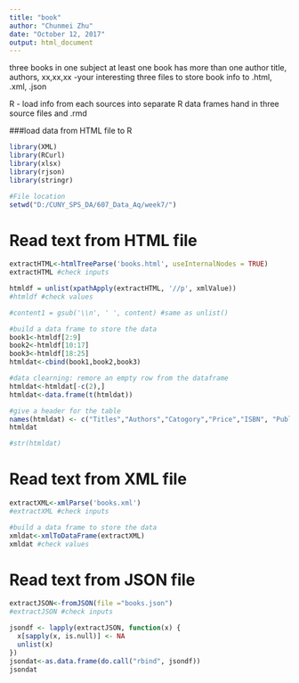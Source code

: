 ---
title: "book"
author: "Chunmei Zhu"
date: "October 12, 2017"
output: html_document
---


three books in one subject
at least one book has more than one author
title, authors, xx,xx,xx -your interesting
three files to store book info to .html, .xml, .json

R - load info from each sources into separate R data frames
hand in three source files and .rmd

###load data from HTML file to R

```{r library, include=FALSE}
library(XML)
library(RCurl)
library(xlsx)
library(rjson)
library(stringr)

#File location
setwd("D:/CUNY_SPS_DA/607_Data_Aq/week7/")
```

# Read text from HTML file

```{r html, include=FALSE}
extractHTML<-htmlTreeParse('books.html', useInternalNodes = TRUE)
extractHTML #check inputs

htmldf = unlist(xpathApply(extractHTML, '//p', xmlValue))
#htmldf #check values

#content1 = gsub('\\n', ' ', content) #same as unlist()

#build a data frame to store the data
book1<-htmldf[2:9]
book2<-htmldf[10:17]
book3<-htmldf[18:25]
htmldat<-cbind(book1,book2,book3)

#data clearning: remore an empty row from the dataframe
htmldat<-htmldat[-c(2),]
htmldat<-data.frame(t(htmldat))

#give a header for the table
names(htmldat) <- c("Titles","Authors","Catogory","Price","ISBN", "Publisher","Pub_Date")
htmldat

#str(htmldat)
```

# Read text from XML file

```{r xml, include=FALSE}
extractXML<-xmlParse('books.xml')
#extractXML #check inputs

#build a data frame to store the data
xmldat<-xmlToDataFrame(extractXML)
xmldat #check values

```

# Read text from JSON file

```{r json, include=FALSE}
extractJSON<-fromJSON(file ="books.json")
#extractJSON #check inputs

jsondf <- lapply(extractJSON, function(x) {
  x[sapply(x, is.null)] <- NA
  unlist(x)
})
jsondat<-as.data.frame(do.call("rbind", jsondf))
jsondat



```


